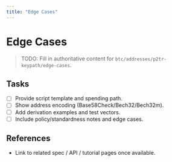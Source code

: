 ```yaml
---
title: "Edge Cases"
---
```


# Edge Cases

> TODO: Fill in authoritative content for `btc/addresses/p2tr-keypath/edge-cases`.

## Tasks
- [ ] Provide script template and spending path.
- [ ] Show address encoding (Base58Check/Bech32/Bech32m).
- [ ] Add derivation examples and test vectors.
- [ ] Include policy/standardness notes and edge cases.

## References
- Link to related spec / API / tutorial pages once available.
